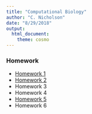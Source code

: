 ```yaml
---
title: "Computational Biology"
author: "C. Nicholson"
date: "8/29/2018"
output: 
  html_document: 
    theme: cosmo
---
```


### Homework

* [Homework 1](HW1.html)
* [Homework 2](HW2.html)
* Homework 3
* Homework 4
* [Homework 5](HW5.html)
* Homework 6
